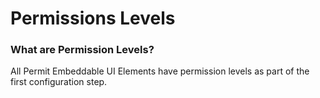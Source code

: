
# Permissions Levels

### What are Permission Levels?

All Permit Embeddable UI Elements have permission levels as part of the first configuration step.

<HelpSupportTile />
